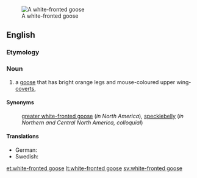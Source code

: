 [[Image:White-fronted.goose.750pix.jpg|thumb|A white-fronted goose]]
==English==

===Etymology===
{{rfe}}

===Noun===
{{en-noun|sg=[[white]]-[[fronted]] [[goose]]|pl=white-fronted geese}}
#a [[goose]] that has bright orange legs and mouse-coloured upper wing-[[covert]]s, {{spelink|Anser albifrons}}
====Synonyms====
:[[greater white-fronted goose]] (''in North America''), [[specklebelly]] (''in Northern and Central North America, colloquial'')

====Translations====
* German: {{t+|de|Blässgans}}
* Swedish: {{t+|sv|bläsgås}}

[[et:white-fronted goose]]
[[lt:white-fronted goose]]
[[sv:white-fronted goose]]